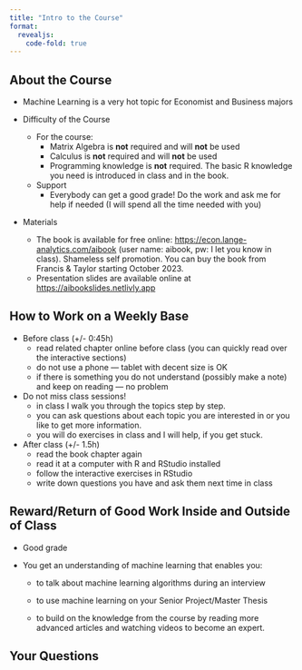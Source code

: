 ```yaml
---
title: "Intro to the Course"
format: 
  revealjs:
    code-fold: true
---
```


## About the Course {.smaller}

- Machine Learning is a very hot topic for Economist and Business majors

- Difficulty of the Course
   - For the course:
       - Matrix Algebra is **not**  required and will **not** be used
       - Calculus is **not**  required and will **not** be used
       - Programming knowledge  is **not**  required. The basic R knowledge you need is introduced in class and          in the book.
   - Support
       - Everybody can get a good grade! Do the work and ask me for help if needed (I will spend all the                time needed with you)

- Materials
   - The book is available for free online:
       <https://econ.lange-analytics.com/aibook> (user name: aibook, pw: I let you know in class). Shameless          self promotion. You can buy the book from Francis & Taylor starting October 2023. 
   - Presentation slides are available online at <https://aibookslides.netlivly.app>


## How to Work on a Weekly Base {.smaller}

- Before class (+/- 0:45h)
    - read related chapter online before class (you can quickly read over the interactive sections) 
    - do not use a phone --- tablet with decent size is OK
    - if there is something you do not understand (possibly make a note) and keep on reading --- no problem

- Do not miss class sessions!
    - in class I walk you through the topics step by step.
    - you can ask questions about each topic you are interested in or you like to get more information.
    - you will do exercises in class and I will help, if you get stuck.
    
- After class (+/- 1.5h)
    - read the book chapter again
    - read it at a computer with R and RStudio installed
    - follow the interactive exercises in RStudio
    - write down questions you have and ask them next time in class

## Reward/Return of Good Work Inside and Outside of Class
    
- Good grade
    
- You get an understanding of machine learning that enables you:

       
    - to talk about machine learning algorithms during an interview
       
       
    - to use machine learning on your Senior Project/Master Thesis
       
       
    - to build on the knowledge from the course by reading more advanced articles and watching videos to become an expert.  

## Your Questions